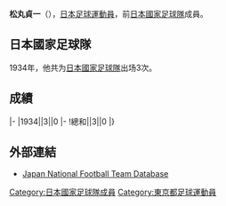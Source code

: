 {{Infobox football biography
|name=松丸貞一
|image=
|fullname=松丸貞一
|birth_date={{Birth date|1909|2|28}}
|cityofbirth=[[東京|東京]]
|countryofbirth=[[日本|日本]]
|dateofdeath={{Death date and age|1997|1|6|1909|2|28}}
|height=
|position=[[中场|中场]]
|currentclub=
|years=
|clubs=
|caps(goals)=
|nationalyears=1934
|nationalteam=[[日本國家足球隊|日本]]
|nationalcaps(goals)=3 (0)
}}
'''松丸貞一'''（{{Bd|1909年|2月28日|1997年|1月6日}}），[[日本|日本]][[足球|足球]][[運動員|運動員]]，前[[日本國家足球隊|日本國家足球隊]]成員。

==日本國家足球隊==
1934年，他共为[[日本國家足球隊|日本國家足球隊]]出场3次。

==成績==
{{Football player national team statistics|JPN}}
|-
|1934||3||0
|-
!總和||3||0
|}

==外部連結==
{{Reflist}}
*[https://web.archive.org/web/20130922155720/http://www.japannationalfootballteam.com/en/players/matsumaru_teiichi.html Japan National Football Team Database]

{{Japan-sport-bio-stub}}
{{Soccer-player-stub}}
[[Category:日本國家足球隊成員|Category:日本國家足球隊成員]]
[[Category:東京都足球運動員|Category:東京都足球運動員]]